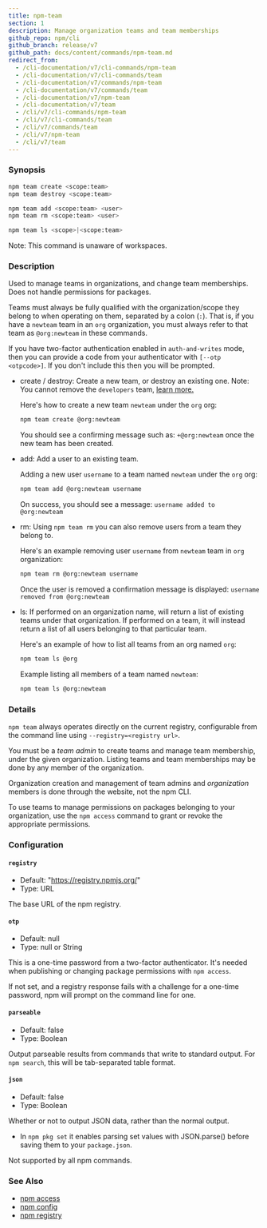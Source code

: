 ```yaml
---
title: npm-team
section: 1
description: Manage organization teams and team memberships
github_repo: npm/cli
github_branch: release/v7
github_path: docs/content/commands/npm-team.md
redirect_from:
  - /cli-documentation/v7/cli-commands/npm-team
  - /cli-documentation/v7/cli-commands/team
  - /cli-documentation/v7/commands/npm-team
  - /cli-documentation/v7/commands/team
  - /cli-documentation/v7/npm-team
  - /cli-documentation/v7/team
  - /cli/v7/cli-commands/npm-team
  - /cli/v7/cli-commands/team
  - /cli/v7/commands/team
  - /cli/v7/npm-team
  - /cli/v7/team
---
```


### Synopsis

```bash
npm team create <scope:team>
npm team destroy <scope:team>

npm team add <scope:team> <user>
npm team rm <scope:team> <user>

npm team ls <scope>|<scope:team>
```

Note: This command is unaware of workspaces.

### Description

Used to manage teams in organizations, and change team memberships. Does not handle permissions for packages.

Teams must always be fully qualified with the organization/scope they belong to when operating on them, separated by a colon (`:`). That is, if you have a `newteam` team in an `org` organization, you must always refer to that team as `@org:newteam` in these commands.

If you have two-factor authentication enabled in `auth-and-writes` mode, then you can provide a code from your authenticator with `[--otp <otpcode>]`. If you don't include this then you will be prompted.

- create / destroy: Create a new team, or destroy an existing one. Note: You cannot remove the `developers` team, <a href="https://docs.npmjs.com/about-developers-team" target="_blank">learn more.</a>

  Here's how to create a new team `newteam` under the `org` org:

  ```bash
  npm team create @org:newteam
  ```

  You should see a confirming message such as: `+@org:newteam` once the new team has been created.

- add: Add a user to an existing team.

  Adding a new user `username` to a team named `newteam` under the `org` org:

  ```bash
  npm team add @org:newteam username
  ```

  On success, you should see a message: `username added to @org:newteam`

- rm: Using `npm team rm` you can also remove users from a team they belong to.

  Here's an example removing user `username` from `newteam` team in `org` organization:

  ```bash
  npm team rm @org:newteam username
  ```

  Once the user is removed a confirmation message is displayed: `username removed from @org:newteam`

- ls: If performed on an organization name, will return a list of existing teams under that organization. If performed on a team, it will instead return a list of all users belonging to that particular team.

  Here's an example of how to list all teams from an org named `org`:

  ```bash
  npm team ls @org
  ```

  Example listing all members of a team named `newteam`:

  ```bash
  npm team ls @org:newteam
  ```

### Details

`npm team` always operates directly on the current registry, configurable from the command line using `--registry=<registry url>`.

You must be a _team admin_ to create teams and manage team membership, under the given organization. Listing teams and team memberships may be done by any member of the organization.

Organization creation and management of team admins and _organization_ members is done through the website, not the npm CLI.

To use teams to manage permissions on packages belonging to your organization, use the `npm access` command to grant or revoke the appropriate permissions.

### Configuration

#### `registry`

- Default: "https://registry.npmjs.org/"
- Type: URL

The base URL of the npm registry.

#### `otp`

- Default: null
- Type: null or String

This is a one-time password from a two-factor authenticator. It's needed when publishing or changing package permissions with `npm access`.

If not set, and a registry response fails with a challenge for a one-time password, npm will prompt on the command line for one.

#### `parseable`

- Default: false
- Type: Boolean

Output parseable results from commands that write to standard output. For `npm search`, this will be tab-separated table format.

#### `json`

- Default: false
- Type: Boolean

Whether or not to output JSON data, rather than the normal output.

- In `npm pkg set` it enables parsing set values with JSON.parse() before saving them to your `package.json`.

Not supported by all npm commands.

### See Also

- [npm access](/cli/v7/commands/npm-access)
- [npm config](/cli/v7/commands/npm-config)
- [npm registry](/cli/v7/using-npm/registry)
